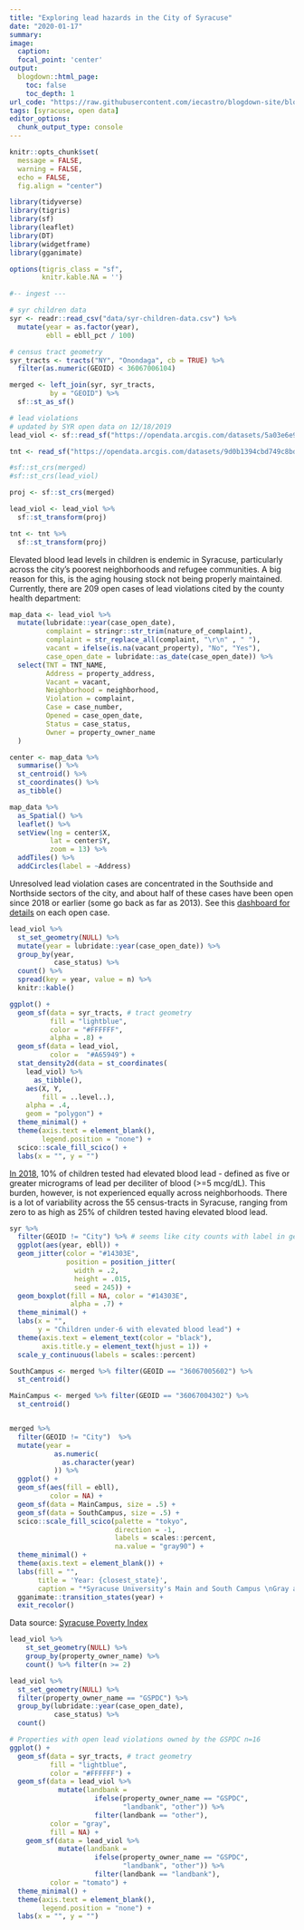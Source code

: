 ```yaml
---
title: "Exploring lead hazards in the City of Syracuse"
date: "2020-01-17"
summary:
image:
  caption:
  focal_point: 'center'
output:
  blogdown::html_page:
    toc: false
    toc_depth: 1
url_code: "https://raw.githubusercontent.com/iecastro/blogdown-site/blob/master/content/post/2020-01-15-env-pb-syr/index.Rmd"
tags: [syracuse, open data]
editor_options: 
  chunk_output_type: console
---
```


```r
knitr::opts_chunk$set(
  message = FALSE,
  warning = FALSE,
  echo = FALSE,
  fig.align = "center")

library(tidyverse)
library(tigris)
library(sf)
library(leaflet)
library(DT)
library(widgetframe)
library(gganimate)

options(tigris_class = "sf",
        knitr.kable.NA = '')

#-- ingest ---

# syr children data
syr <- readr::read_csv("data/syr-children-data.csv") %>% 
  mutate(year = as.factor(year),
         ebll = ebll_pct / 100) 

# census tract geometry
syr_tracts <- tracts("NY", "Onondaga", cb = TRUE) %>%
  filter(as.numeric(GEOID) < 36067006104)

merged <- left_join(syr, syr_tracts,
          by = "GEOID") %>% 
  sf::st_as_sf()

# lead violations
# updated by SYR open data on 12/18/2019
lead_viol <- sf::read_sf("https://opendata.arcgis.com/datasets/5a03e6e9ea234a37b5c5e2923a067a2e_0.geojson")

tnt <- read_sf("https://opendata.arcgis.com/datasets/9d0b1394cbd749c8bdf2394f80616240_0.geojson")

```


```r
#sf::st_crs(merged)
#sf::st_crs(lead_viol)

proj <- sf::st_crs(merged)

lead_viol <- lead_viol %>% 
  sf::st_transform(proj)

tnt <- tnt %>% 
  sf::st_transform(proj)

```

Elevated blood lead levels in children is endemic in Syracuse, particularly across the city's poorest neighborhoods and refugee communities. A big reason for this, is the aging housing stock not being properly maintained.  Currently, there are 209 open cases of lead violations cited by the county health department:   

```r
map_data <- lead_viol %>% 
  mutate(lubridate::year(case_open_date),
         complaint = stringr::str_trim(nature_of_complaint),
         complaint = str_replace_all(complaint, "\r\n" , " "),
         vacant = ifelse(is.na(vacant_property), "No", "Yes"),
         case_open_date = lubridate::as_date(case_open_date)) %>% 
  select(TNT = TNT_NAME,
         Address = property_address,
         Vacant = vacant,
         Neighborhood = neighborhood,
         Violation = complaint,
         Case = case_number,
         Opened = case_open_date,
         Status = case_status,
         Owner = property_owner_name
  )

center <- map_data %>%
  summarise() %>%
  st_centroid() %>% 
  st_coordinates() %>% 
  as_tibble()

map_data %>% 
  as_Spatial() %>% 
  leaflet() %>%
  setView(lng = center$X,
          lat = center$Y,
          zoom = 13) %>% 
  addTiles() %>% 
  addCircles(label = ~Address)

```

Unresolved lead violation cases are concentrated in the Southside and Northside sectors of the city, and about half of these cases have been open since 2018 or earlier (some go back as far as 2013).  See this [dashboard for details](iecastro.github.io/syr-lead-viol) on each open case.

```r
lead_viol %>% 
  st_set_geometry(NULL) %>% 
  mutate(year = lubridate::year(case_open_date)) %>% 
  group_by(year, 
           case_status) %>% 
  count() %>% 
  spread(key = year, value = n) %>% 
  knitr::kable()

```


```r
ggplot() + 
  geom_sf(data = syr_tracts, # tract geometry
          fill = "lightblue", 
          color = "#FFFFFF",
          alpha = .8) +
  geom_sf(data = lead_viol,
          color =  "#A65949") +
  stat_density2d(data = st_coordinates(
    lead_viol) %>% 
      as_tibble(),
    aes(X, Y,
        fill = ..level..), 
    alpha = .4,
    geom = "polygon") + 
  theme_minimal() +
  theme(axis.text = element_blank(),
        legend.position = "none") +
  scico::scale_fill_scico() +
  labs(x = "", y = "")


```


[In 2018](https://www.syracuse.com/health/2019/09/want-to-fight-lead-paint-poisoning-in-syracuse-town-hall-meetings-scheduled.html), 10% of children tested had elevated blood lead - defined as five or greater micrograms of lead per deciliter of blood (>=5 mcg/dL). This burden, however, is not experienced equally across neighborhoods. There is a lot of variability across the 55 census-tracts in Syracuse, ranging from zero to as high as 25% of children tested having elevated blood lead.

```r

syr %>% 
  filter(GEOID != "City") %>% # seems like city counts with label in geoid col
  ggplot(aes(year, ebll)) +
  geom_jitter(color = "#14303E",
              position = position_jitter(
                width = .2,
                height = .015,
                seed = 245)) +
  geom_boxplot(fill = NA, color = "#14303E",
               alpha = .7) +
  theme_minimal() +
  labs(x = "",
       y = "Children under-6 with elevated blood lead") +
  theme(axis.text = element_text(color = "black"),
        axis.title.y = element_text(hjust = 1)) +
  scale_y_continuous(labels = scales::percent)

```


```r

SouthCampus <- merged %>% filter(GEOID == "36067005602") %>%
  st_centroid()

MainCampus <- merged %>% filter(GEOID == "36067004302") %>%
  st_centroid()


merged %>% 
  filter(GEOID != "City")  %>% 
  mutate(year = 
           as.numeric(
             as.character(year)
           )) %>% 
  ggplot() + 
  geom_sf(aes(fill = ebll),
          color = NA) +
  geom_sf(data = MainCampus, size = .5) +
  geom_sf(data = SouthCampus, size = .5) +
  scico::scale_fill_scico(palette = "tokyo",
                          direction = -1,
                          labels = scales::percent,
                          na.value = "gray90") +
  theme_minimal() +
  theme(axis.text = element_blank()) +
  labs(fill = "",
       title = 'Year: {closest_state}',
       caption = "*Syracuse University's Main and South Campus \nGray areas had no data available") +
  gganimate::transition_states(year) +
  exit_recolor()

```

Data source: [Syracuse Poverty Index](https://github.com/jamisoncrawford/index)


```r
lead_viol %>% 
    st_set_geometry(NULL) %>% 
    group_by(property_owner_name) %>% 
    count() %>% filter(n >= 2)

lead_viol %>% 
  st_set_geometry(NULL) %>% 
  filter(property_owner_name == "GSPDC") %>% 
  group_by(lubridate::year(case_open_date),
           case_status) %>% 
  count()


```


```r
# Properties with open lead violations owned by the GSPDC n=16
ggplot() +
  geom_sf(data = syr_tracts, # tract geometry
          fill = "lightblue", 
          color = "#FFFFFF") +
  geom_sf(data = lead_viol %>% 
            mutate(landbank = 
                     ifelse(property_owner_name == "GSPDC",
                            "landbank", "other")) %>% 
                     filter(landbank == "other"),
          color = "gray",
          fill = NA) +
    geom_sf(data = lead_viol %>% 
            mutate(landbank = 
                     ifelse(property_owner_name == "GSPDC",
                            "landbank", "other")) %>% 
                     filter(landbank == "landbank"),
          color = "tomato") +
  theme_minimal() +
  theme(axis.text = element_blank(),
        legend.position = "none") +
  labs(x = "", y = "")


```


